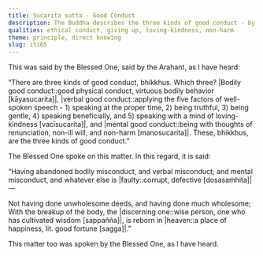 ```yaml
---
title: Sucarita sutta - Good Conduct
description: The Buddha describes the three kinds of good conduct - by body, speech and mind.
qualities: ethical conduct, giving up, loving-kindness, non-harm
theme: principle, direct knowing
slug: iti65
---
```


This was said by the Blessed One, said by the Arahant, as I have heard:

“There are three kinds of good conduct, bhikkhus. Which three? |Bodily good conduct::good physical conduct, virtuous bodily behavior [kāyasucarita]|, |verbal good conduct::applying the five factors of well-spoken speech - 1) speaking at the proper time, 2) being truthful, 3) being gentle, 4) speaking beneficially, and 5) speaking with a mind of loving-kindness [vacīsucarita]|, and |mental good conduct::being with thoughts of renunciation, non-ill will, and non-harm [manosucarita]|. These, bhikkhus, are the three kinds of good conduct.”

The Blessed One spoke on this matter. In this regard, it is said:

“Having abandoned bodily misconduct,
and verbal misconduct;
and mental misconduct,
and whatever else is |faulty::corrupt, defective [dosasaṁhita]|—

Not having done unwholesome deeds,
and having done much wholesome;
With the breakup of the body, the |discerning one::wise person, one who has cultivated wisdom [sappañña]|,
is reborn in |heaven::a place of happiness, lit. good fortune [sagga]|.”

This matter too was spoken by the Blessed One, as I have heard.